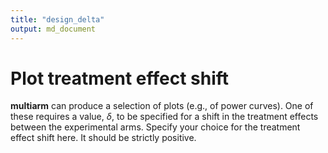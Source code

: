 ```yaml
---
title: "design_delta"
output: md_document
---
```


# Plot treatment effect shift

__multiarm__ can produce a selection of plots (e.g., of power curves).
One of these requires a value, $\delta$, to be specified for a shift in the treatment effects between the experimental arms.
Specify your choice for the treatment effect shift here.
It should be strictly positive.
